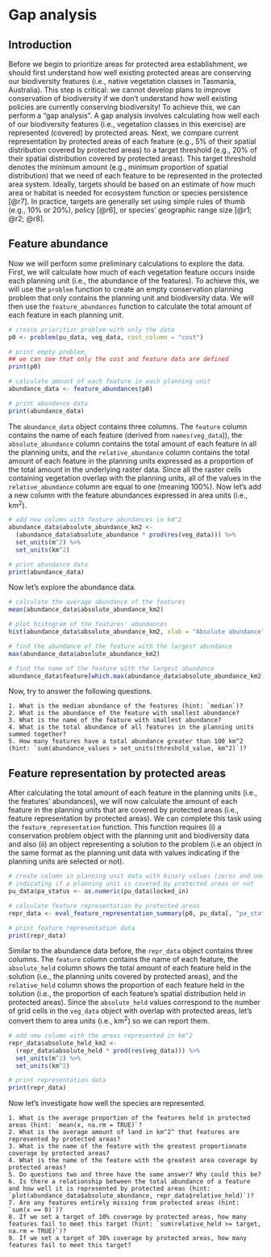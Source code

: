 # Gap analysis {#gap-analysis}

## Introduction

Before we begin to prioritize areas for protected area establishment, we should first understand how well existing protected areas are conserving our biodiversity features (i.e., native vegetation classes in Tasmania, Australia). This step is critical: we cannot develop plans to improve conservation of biodiversity if we don't understand how well existing policies are currently conserving biodiversity! To achieve this, we can perform a "gap analysis". A gap analysis involves calculating how well each of our biodiversity features (i.e., vegetation classes in this exercise) are represented (covered) by protected areas. Next, we compare current representation by protected areas of each feature (e.g., 5% of their spatial distribution covered by protected areas) to a target threshold (e.g., 20% of their spatial distribution covered by protected areas). This target threshold denotes the minimum amount (e.g., minimum proportion of spatial distribution) that we need of each feature to be represented in the protected area system. Ideally, targets should be based on an estimate of how much area or habitat is needed for ecosystem function or species persistence [@r7]. In practice, targets are generally set using simple rules of thumb (e.g., 10% or 20%), policy [@r6], or species' geographic range size [@r1; @r2; @r8].

## Feature abundance

Now we will perform some preliminary calculations to explore the data. First, we will calculate how much of each vegetation feature occurs inside each planning unit (i.e., the abundance of the features). To achieve this, we will use the `problem` function to create an empty conservation planning problem that only contains the planning unit and biodiversity data. We will then use the `feature_abundances` function to calculate the total amount of each feature in each planning unit.

```r
# create prioritizr problem with only the data
p0 <- problem(pu_data, veg_data, cost_column = "cost")

# print empty problem,
## we can see that only the cost and feature data are defined
print(p0)

# calculate amount of each feature in each planning unit
abundance_data <- feature_abundances(p0)

# print abundance data
print(abundance_data)
```

The `abundance_data` object contains three columns. The `feature` column contains the name of each feature (derived from `names(veg_data`)), the `absolute_abundance` column contains the total amount of each feature in all the planning units, and the `relative_abundance` column contains the total amount of each feature in the planning units expressed as a proportion of the total amount in the underlying raster data. Since all the raster cells containing vegetation overlap with the planning units, all of the values in the `relative_abundance` column are equal to one (meaning 100%). Now let's add a new column with the feature abundances expressed in area units (i.e., km^2^).

```r
# add new column with feature abundances in km^2
abundance_data$absolute_abundance_km2 <-
  (abundance_data$absolute_abundance * prod(res(veg_data))) %>%
  set_units(m^2) %>%
  set_units(km^2)

# print abundance data
print(abundance_data)
```

Now let's explore the abundance data.

```r
# calculate the average abundance of the features
mean(abundance_data$absolute_abundance_km2)

# plot histogram of the features' abundances
hist(abundance_data$absolute_abundance_km2, xlab = "Absolute abundance")

# find the abundance of the feature with the largest abundance
max(abundance_data$absolute_abundance_km2)

# find the name of the feature with the largest abundance
abundance_data$feature[which.max(abundance_data$absolute_abundance_km2)]
```

Now, try to answer the following questions.

```block2
1. What is the median abundance of the features (hint: `median`)?
2. What is the abundance of the feature with smallest abundance?
3. What is the name of the feature with smallest abundance?
4. What is the total abundance of all features in the planning units summed together?
5. How many features have a total abundance greater than 100 km^2 (hint: `sum(abundance_values > set_units(threshold_value, km^2)`)?

```

## Feature representation by protected areas

After calculating the total amount of each feature in the planning units (i.e., the features' abundances), we will now calculate the amount of each feature in the planning units that are covered by protected areas (i.e., feature representation by protected areas). We can complete this task using the `feature_representation` function. This function requires (i) a conservation problem object with the planning unit and biodiversity data and also (ii) an object representing a solution to the problem (i.e an object in the same format as the planning unit data with values indicating if the planning units are selected or not).

```r
# create column in planning unit data with binary values (zeros and ones)
# indicating if a planning unit is covered by protected areas or not
pu_data$pa_status <- as.numeric(pu_data$locked_in)

# calculate feature representation by protected areas
repr_data <- eval_feature_representation_summary(p0, pu_data[, "pa_status"])

# print feature representation data
print(repr_data)
```

Similar to the abundance data before, the `repr_data` object contains three columns. The `feature` column contains the name of each feature, the `absolute_held` column shows the total amount of each feature held in the solution (i.e., the planning units covered by protected areas), and the `relative_held` column shows the proportion of each feature held in the solution (i.e., the proportion of each feature's spatial distribution held in protected areas). Since the `absolute_held` values correspond to the number of grid cells in the `veg_data` object with overlap with protected areas, let's convert them to area units (i.e., km^2^) so we can report them.

```r
# add new column with the areas represented in km^2
repr_data$absolute_held_km2 <-
  (repr_data$absolute_held * prod(res(veg_data))) %>%
  set_units(m^2) %>%
  set_units(km^2)

# print representation data
print(repr_data)
```

Now let's investigate how well the species are represented.

```block2
1. What is the average proportion of the features held in protected areas (hint: `mean(x, na.rm = TRUE)`?
2. What is the average amount of land in km^2^ that features are represented by protected areas?
3. What is the name of the feature with the greatest proportionate coverage by protected areas?
4. What is the name of the feature with the greatest area coverage by protected areas?
5. Do questions two and three have the same answer? Why could this be?
6. Is there a relationship between the total abundance of a feature and how well it is represented by protected areas (hint: `plot(abundance_data$absolute_abundance, repr_data$relative_held)`)?
7. Are any features entirely missing from protected areas (hint: `sum(x == 0)`)?
8. If we set a target of 10% coverage by protected areas, how many features fail to meet this target (hint: `sum(relative_held >= target, na.rm = TRUE)`)?
9. If we set a target of 30% coverage by protected areas, how many features fail to meet this target?

```
